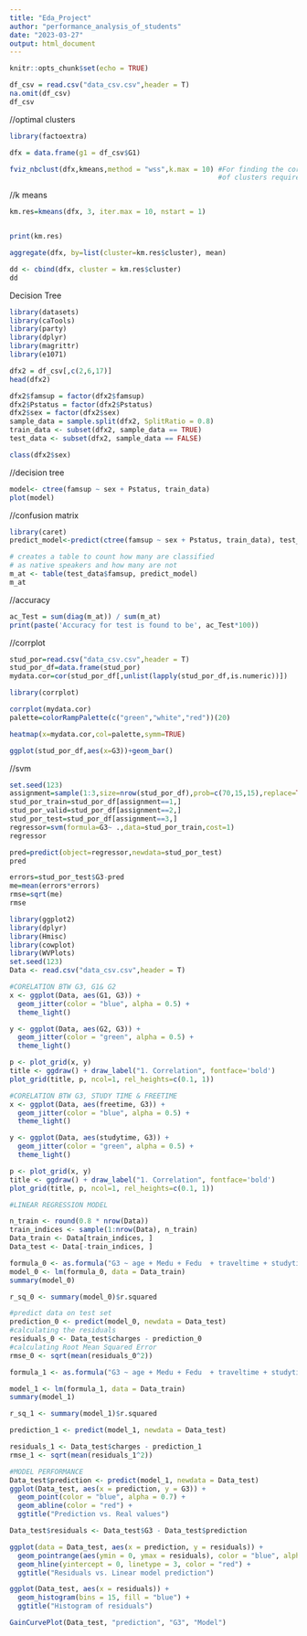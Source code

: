 ```yaml
---
title: "Eda_Project"
author: "performance_analysis_of_students"
date: "2023-03-27"
output: html_document
---
```


```r
knitr::opts_chunk$set(echo = TRUE)
```

```r
df_csv = read.csv("data_csv.csv",header = T)
na.omit(df_csv)
df_csv
```

//optimal clusters
```r
library(factoextra)
```

```r
dfx = data.frame(g1 = df_csv$G1)

fviz_nbclust(dfx,kmeans,method = "wss",k.max = 10) #For finding the correct number 
                                                   #of clusters required for kmeans
```

//k means
```r
km.res=kmeans(dfx, 3, iter.max = 10, nstart = 1)


print(km.res)
```

```r
aggregate(dfx, by=list(cluster=km.res$cluster), mean)

```

```r

dd <- cbind(dfx, cluster = km.res$cluster)
dd
```

################################################################################

Decision Tree

```r
library(datasets)
library(caTools)
library(party)
library(dplyr)
library(magrittr)
library(e1071)

dfx2 = df_csv[,c(2,6,17)]
head(dfx2)
```

```r
dfx2$famsup = factor(dfx2$famsup)
dfx2$Pstatus = factor(dfx2$Pstatus) 
dfx2$sex = factor(dfx2$sex)
sample_data = sample.split(dfx2, SplitRatio = 0.8)
train_data <- subset(dfx2, sample_data == TRUE)
test_data <- subset(dfx2, sample_data == FALSE)

class(dfx2$sex)

```
//decision tree
```r
model<- ctree(famsup ~ sex + Pstatus, train_data)
plot(model)

```

//confusion matrix
```r
library(caret)
predict_model<-predict(ctree(famsup ~ sex + Pstatus, train_data), test_data)

# creates a table to count how many are classified
# as native speakers and how many are not
m_at <- table(test_data$famsup, predict_model)
m_at
```

//accuracy
```r
ac_Test = sum(diag(m_at)) / sum(m_at)
print(paste('Accuracy for test is found to be', ac_Test*100))

```

//corrplot
```r
stud_por=read.csv("data_csv.csv",header = T)
stud_por_df=data.frame(stud_por)
mydata.cor=cor(stud_por_df[,unlist(lapply(stud_por_df,is.numeric))])
```

```r
library(corrplot)
```

```r
corrplot(mydata.cor)
palette=colorRampPalette(c("green","white","red"))(20)
```

```r
heatmap(x=mydata.cor,col=palette,symm=TRUE)
```

```r
ggplot(stud_por_df,aes(x=G3))+geom_bar()
```

//svm

```r
set.seed(123)
assignment=sample(1:3,size=nrow(stud_por_df),prob=c(70,15,15),replace=TRUE)
stud_por_train=stud_por_df[assignment==1,]
stud_por_valid=stud_por_df[assignment==2,]
stud_por_test=stud_por_df[assignment==3,]
regressor=svm(formula=G3~ .,data=stud_por_train,cost=1)
regressor
```

```r
pred=predict(object=regressor,newdata=stud_por_test)
pred
```
```r
errors=stud_por_test$G3-pred
me=mean(errors*errors)
rmse=sqrt(me)
rmse
```

```r
library(ggplot2)
library(dplyr)
library(Hmisc)
library(cowplot)
library(WVPlots)
set.seed(123)
Data <- read.csv("data_csv.csv",header = T)

```

```r
#CORELATION BTW G3, G1& G2
x <- ggplot(Data, aes(G1, G3)) +
  geom_jitter(color = "blue", alpha = 0.5) +
  theme_light()

y <- ggplot(Data, aes(G2, G3)) +
  geom_jitter(color = "green", alpha = 0.5) +
  theme_light()

p <- plot_grid(x, y) 
title <- ggdraw() + draw_label("1. Correlation", fontface='bold')
plot_grid(title, p, ncol=1, rel_heights=c(0.1, 1))
```


```r
#CORELATION BTW G3, STUDY TIME & FREETIME
x <- ggplot(Data, aes(freetime, G3)) +
  geom_jitter(color = "blue", alpha = 0.5) +
  theme_light()

y <- ggplot(Data, aes(studytime, G3)) +
  geom_jitter(color = "green", alpha = 0.5) +
  theme_light()

p <- plot_grid(x, y) 
title <- ggdraw() + draw_label("1. Correlation", fontface='bold')
plot_grid(title, p, ncol=1, rel_heights=c(0.1, 1))

```


```r
#LINEAR REGRESSION MODEL

n_train <- round(0.8 * nrow(Data))
train_indices <- sample(1:nrow(Data), n_train)
Data_train <- Data[train_indices, ]
Data_test <- Data[-train_indices, ]

formula_0 <- as.formula("G3 ~ age + Medu + Fedu  + traveltime + studytime + failures + famrel+ freetime+ goout + Dalc + Walc + health + absences + G1 +G2 ")
model_0 <- lm(formula_0, data = Data_train)
summary(model_0)
```


```r
r_sq_0 <- summary(model_0)$r.squared

#predict data on test set
prediction_0 <- predict(model_0, newdata = Data_test)
#calculating the residuals
residuals_0 <- Data_test$charges - prediction_0
#calculating Root Mean Squared Error
rmse_0 <- sqrt(mean(residuals_0^2))

formula_1 <- as.formula("G3 ~ age + Medu + Fedu  + traveltime + studytime + failures + famrel+ freetime+ goout + Dalc + Walc + health + absences + G1 +G2 ")

model_1 <- lm(formula_1, data = Data_train)
summary(model_1)
```



```r
r_sq_1 <- summary(model_1)$r.squared

prediction_1 <- predict(model_1, newdata = Data_test)

residuals_1 <- Data_test$charges - prediction_1
rmse_1 <- sqrt(mean(residuals_1^2))

```


```r
#MODEL PERFORMANCE
Data_test$prediction <- predict(model_1, newdata = Data_test)
ggplot(Data_test, aes(x = prediction, y = G3)) + 
  geom_point(color = "blue", alpha = 0.7) + 
  geom_abline(color = "red") +
  ggtitle("Prediction vs. Real values")

```

```r
Data_test$residuals <- Data_test$G3 - Data_test$prediction

ggplot(data = Data_test, aes(x = prediction, y = residuals)) +
  geom_pointrange(aes(ymin = 0, ymax = residuals), color = "blue", alpha = 0.7) +
  geom_hline(yintercept = 0, linetype = 3, color = "red") +
  ggtitle("Residuals vs. Linear model prediction")
```

```r
ggplot(Data_test, aes(x = residuals)) + 
  geom_histogram(bins = 15, fill = "blue") +
  ggtitle("Histogram of residuals")
```

```r
GainCurvePlot(Data_test, "prediction", "G3", "Model")
```